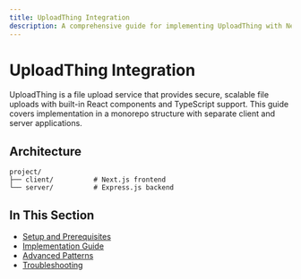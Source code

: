 ```yaml
---
title: UploadThing Integration
description: A comprehensive guide for implementing UploadThing with Next.js frontend
---
```


# UploadThing Integration

UploadThing is a file upload service that provides secure, scalable file uploads with built-in React components and TypeScript support. This guide covers implementation in a monorepo structure with separate client and server applications.

## Architecture

```
project/
├── client/          # Next.js frontend
└── server/          # Express.js backend
```

## In This Section

- [Setup and Prerequisites](/docs/upload/setup)
- [Implementation Guide](/docs/upload/implementation)
- [Advanced Patterns](/docs/upload/advanced)
- [Troubleshooting](/docs/upload/troubleshooting)